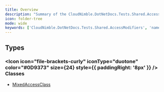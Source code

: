 ```yaml
---
title: Overview
description: "Summary of the CloudNimble.DotNetDocs.Tests.Shared.AccessModifiers Namespace"
icon: folder-tree
mode: wide
keywords: ['CloudNimble.DotNetDocs.Tests.Shared.AccessModifiers', 'namespace', 'MixedAccessClass']
---
```


## Types

### <Icon icon="file-brackets-curly" iconType="duotone" color="#0D9373" size={24} style={{ paddingRight: '8px' }} /> Classes

- [MixedAccessClass](MixedAccessClass.mdx)

